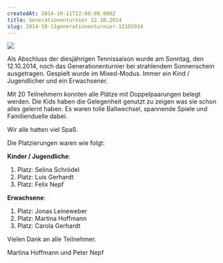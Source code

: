 ```yaml
---
createdAt: 2014-10-11T22:00:00.000Z
title: Generationenturnier 12.10.2014
slug: 2014-10-11generationenturnier-12102014
---
```


![](/uploads/2014-10-12_generationenturnier/teilnehmer.jpg)

Als Abschluss der diesjährigen Tennissaison wurde am Sonntag, den 12.10.2014,
noch das Generationenturnier bei strahlendem Sonnenschein ausgetragen.
Gespielt wurde im Mixed-Modus.
Immer ein Kind / Jugendlicher und ein Erwachsener.

Mit 20 Teilnehmern konnten alle Plätze mit Doppelpaarungen belegt werden.
Die Kids haben die Gelegenheit genutzt zu zeigen was sie schon alles gelernt haben.
Es waren tolle Ballwechsel, spannende Spiele und Familienduelle dabei.

Wir alle hatten viel Spaß.

Die Platzierungen waren wie folgt:

**Kinder / Jugendliche**:

1. Platz: Selina Schrödel
2. Platz: Luis Gerhardt
3. Platz: Felix Nepf

**Erwachsene**:

1. Platz: Jonas Leineweber
2. Platz: Martina Hoffmann
3. Platz: Carola Gerhardt

Vielen Dank an alle Teilnehmer.

Martina Hoffmann und Peter Nepf
